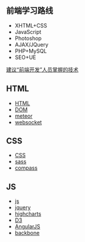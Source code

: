==前端学习路线==
* XHTML+CSS
* JavaScript
* Photoshop
* AJAX/JQuery
* PHP+MySQL
* SEO+UE
[[http://uicss.cn/front-end-developer-needed-technical/|建议“前端开发”人员掌握的技术]]

== HTML ==
* [[html|HTML]]
* [[dom|DOM]]
* [[meteor]]
* [[websocket]]

== CSS ==
* [[css|CSS]]
* [[sass]]
* [[compass]]

== JS ==
* [[js/js|js]]
* [[js/jquery|jquery]]
* [[js/highcharts|highcharts]]
* [[js/d3|D3]]
* [[js/angularjs|AngularJS]]
* [[backbone]]

